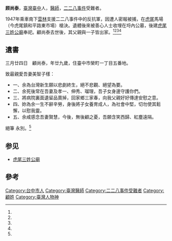 '''顾尚泰'''，[[臺灣|臺灣]][[臺中|臺中]]人，[[醫師|醫師]]，[[二二八事件|二二八事件]]受難者。

1947年乘車南下[[雲林|雲林]]支援二二八事件中的反抗軍，因遭人密報被捕，在[[虎尾|虎尾]]馬場（今虎尾鎮和平路東市場）槍決。遺體後來被善心人士收埋在埒內公墓，後建[[虎尾三姓公廟|虎尾三姓公廟]]奉祀。顧尚泰去世後，其父親與一子皆出家。<ref name="林國賢"/><ref name="廖淑玲"/><ref name="段鴻裕"/><ref name="詹士弘"/>

==遺書==
三月廿四日　顧尚泰，年廿九歲，住臺中市榮町一丁目五番地。

致最親愛吾妻美智子樣：
*一、余為台灣新生願以悲劇終生，絕不悲觀、絕望為要。
*二、余死後常在吾妻及孝一、伸秀、瑠理，吾子女身邊守護你們。
*三、將病院裏面遺留品賣掉，回家鄉三家春，向我父親好好傳達安慰之意。
*四、妳為余一生不辭辛勞，身後將子女養育成人，為社會中堅，切勿使其鬆懈，以慰我靈。
*五、余咸感念吾妻賢慧，今後，無後顧之憂，吾願含笑西歸、紅塵遠隔。

絕筆 永別。<ref name="詹士弘"/>
==参见==
*[[虎尾三姓公廟|虎尾三姓公廟]]
== 參考 ==
{{reflist|1|refs=
<ref name="詹士弘">{{Cite news|url=http://news.ltn.com.tw/news/politics/breakingnews/1988806|title=228被害人遺書 「為台灣新生願以悲劇終生」|author=詹士弘|language=zh-tw|publisher=《自由時報》|date=2017-02-28|accessdate=2017-03-07}}</ref>

<ref name="林國賢">{{Cite news|url=http://news.ltn.com.tw/news/focus/paper/472458|title=虎尾三姓公廟 奉祀三罹難者|author=林國賢|language=zh-tw|publisher=《自由時報》|date=2011-03-01|accessdate=2017-03-07}}</ref>

<ref name="廖淑玲">{{Cite news|url=http://news.ltn.com.tw/news/life/breakingnews/1243629|title=全國唯一228紀念廟 虎尾埒內三姓公廟音樂會追思|author=廖淑玲|language=zh-tw|publisher=《自由時報》|date=2015-02-28|accessdate=2017-03-07}}</ref>

<ref name="段鴻裕">{{Cite news|url=|title=紀念228三姓公廟辦追思會 罹難者遺族為先人獻花 盼放下怨恨 了解歷史真相 立委林樹山捐50萬元 資助重建廟|author=段鴻裕|language=zh-tw|publisher=《聯合報》|date=2006-03-01|accessdate=}}</ref>


}}
[[Category:台中市人|Category:台中市人]]
[[Category:臺灣醫師|Category:臺灣醫師]]
[[Category:二二八事件受難者|Category:二二八事件受難者]]
[[Category:顧姓|Category:顧姓]]
[[Category:臺灣人物神|Category:臺灣人物神]]